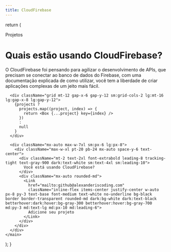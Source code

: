 ```yaml
---
title: CloudFirebase
---
```



  return (
    <main className="relative">
      <div className="mx-auto">
        <div className="py-16 lg:text-center">
          <p className="text-base font-semibold leading-6 tracking-wide text-blue-600 uppercase dark:text-gray-400">
            Projetos
          </p>
          <h1 className="mt-2 text-3xl font-extrabold leading-8 tracking-tight text-gray-900 md:text-5xl dark:text-white sm:text-4xl sm:leading-10">
            Quais estão usando CloudFirebase?
          </h1>
          <p className="max-w-3xl mt-4 text-xl leading-7 text-gray-500 dark:text-gray-400 lg:mx-auto">
            O CloudFirebase foi pensando para agilizar o desenvolvimento de APIs,
            que precisam se conectar ao banco de dados do Firebase,
            com uma documentação explicada de como utilizar, você tem a liberdade
            de criar aplicações complexas de um jeito mais fácil.
          </p>
        </div>
      </div>

      <div className="grid mt-12 gap-x-6 gap-y-12 sm:grid-cols-2 lg:mt-16 lg:gap-x-8 lg:gap-y-12">
        {projects ?
          projects.map((project, index) => {
            return <Box {...project} key={index} />
          })
          :
          null
        }
      </div>

      <div className="mx-auto max-w-7xl sm:px-6 lg:px-8">
        <div className="max-w-xl pt-20 pb-24 mx-auto space-y-6 text-center">
          <div className="mt-2 text-2xl font-extrabold leading-8 tracking-tight text-gray-900 dark:text-white sm:text-4xl sm:leading-10">
            Você está usando CloudFirebase?
          </div>
          <div className="mx-auto rounded-md">
            <Link
              href="mailto:github@alexanderiscoding.com"
              className="inline-flex items-center justify-center w-auto px-8 py-3 text-base font-medium text-white no-underline bg-black border border-transparent rounded-md dark:bg-white dark:text-black betterhover:dark:hover:bg-gray-300 betterhover:hover:bg-gray-700 md:py-3 md:text-lg md:px-10 md:leading-6">
              Adicione seu projeto
            </Link>
          </div>
        </div>
      </div>
    </main>

);
}
